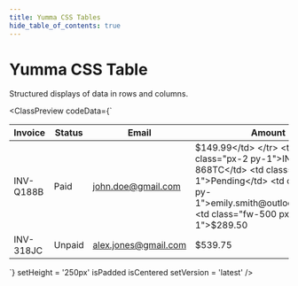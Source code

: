 ```yaml
---
title: Yumma CSS Tables
hide_table_of_contents: true
---
```



# Yumma CSS Table

Structured displays of data in rows and columns.

<ClassPreview
  codeData={`<div class="ovf-x-auto">
    <table class="bc-l-gray-6 bg-white bs-sm rad-2">
        <thead>
            <tr>
                <th class="fs-md fw-500 px-2 py-1 t-d-lead-2 ta-s">Invoice</th>
                <th class="fs-md fw-500 px-2 py-1 t-d-lead-2 ta-s">Status</th>
                <th class="fs-md fw-500 px-2 py-1 t-d-lead-2 ta-s">Email</th>
                <th class="fs-md fw-500 px-2 py-1 t-d-lead-2 ta-s">Amount</th>
            </tr>
        </thead>
        <tbody>
            <tr>
                <td class="px-2 py-1">INV-Q188B</td>
                <td class="px-2 py-1">Paid</td>
                <td class="px-2 py-1">john.doe@gmail.com</td>
                <td class="fw-500 px-2 py-1">$149.99</td>
            </tr>
            <tr>
                <td class="px-2 py-1">INV-868TC</td>
                <td class="px-2 py-1">Pending</td>
                <td class="px-2 py-1">emily.smith@outlook.com</td>
                <td class="fw-500 px-2 py-1">$289.50</td>
            </tr>
            <tr>
                <td class="px-2 py-1">INV-318JC</td>
                <td class="px-2 py-1">Unpaid</td>
                <td class="px-2 py-1">alex.jones@gmail.com</td>
                <td class="fw-500 px-2 py-1">$539.75</td>
            </tr>
        </tbody>
    </table>
</div>`}
  setHeight = '250px'
  isPadded
  isCentered
  setVersion = 'latest'
/>